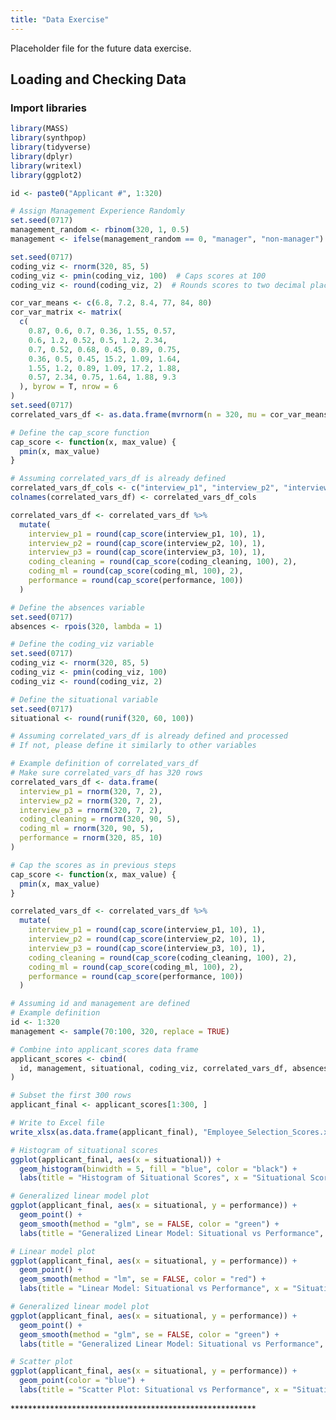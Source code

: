```yaml
---
title: "Data Exercise"
---
```


Placeholder file for the future data exercise.




## Loading and Checking Data
### Import libraries
```r
library(MASS)
library(synthpop)
library(tidyverse)
library(dplyr)
library(writexl)
library(ggplot2)
```

```r
id <- paste0("Applicant #", 1:320)
```

```r
# Assign Management Experience Randomly
set.seed(0717)
management_random <- rbinom(320, 1, 0.5)
management <- ifelse(management_random == 0, "manager", "non-manager")
```

```r
set.seed(0717)
coding_viz <- rnorm(320, 85, 5)
coding_viz <- pmin(coding_viz, 100)  # Caps scores at 100
coding_viz <- round(coding_viz, 2)  # Rounds scores to two decimal places
```

```r
cor_var_means <- c(6.8, 7.2, 8.4, 77, 84, 80)
cor_var_matrix <- matrix(
  c(
    0.87, 0.6, 0.7, 0.36, 1.55, 0.57,
    0.6, 1.2, 0.52, 0.5, 1.2, 2.34,
    0.7, 0.52, 0.68, 0.45, 0.89, 0.75,
    0.36, 0.5, 0.45, 15.2, 1.09, 1.64,
    1.55, 1.2, 0.89, 1.09, 17.2, 1.88,
    0.57, 2.34, 0.75, 1.64, 1.88, 9.3
  ), byrow = T, nrow = 6
)
set.seed(0717)
correlated_vars_df <- as.data.frame(mvrnorm(n = 320, mu = cor_var_means, Sigma = cor_var_matrix))
```

```r
# Define the cap_score function
cap_score <- function(x, max_value) {
  pmin(x, max_value)
}
```

```r
# Assuming correlated_vars_df is already defined
correlated_vars_df_cols <- c("interview_p1", "interview_p2", "interview_p3", "coding_cleaning", "coding_ml", "performance")
colnames(correlated_vars_df) <- correlated_vars_df_cols

correlated_vars_df <- correlated_vars_df %>%
  mutate(
    interview_p1 = round(cap_score(interview_p1, 10), 1),
    interview_p2 = round(cap_score(interview_p2, 10), 1),
    interview_p3 = round(cap_score(interview_p3, 10), 1),
    coding_cleaning = round(cap_score(coding_cleaning, 100), 2),
    coding_ml = round(cap_score(coding_ml, 100), 2),
    performance = round(cap_score(performance, 100))
  )
```

```r

# Define the absences variable
set.seed(0717)
absences <- rpois(320, lambda = 1)

# Define the coding_viz variable
set.seed(0717)
coding_viz <- rnorm(320, 85, 5)
coding_viz <- pmin(coding_viz, 100)
coding_viz <- round(coding_viz, 2)

```

```r
# Define the situational variable
set.seed(0717)
situational <- round(runif(320, 60, 100))
```

```r
# Assuming correlated_vars_df is already defined and processed
# If not, please define it similarly to other variables

# Example definition of correlated_vars_df
# Make sure correlated_vars_df has 320 rows
correlated_vars_df <- data.frame(
  interview_p1 = rnorm(320, 7, 2),
  interview_p2 = rnorm(320, 7, 2),
  interview_p3 = rnorm(320, 7, 2),
  coding_cleaning = rnorm(320, 90, 5),
  coding_ml = rnorm(320, 90, 5),
  performance = rnorm(320, 85, 10)
)
```

```r
# Cap the scores as in previous steps
cap_score <- function(x, max_value) {
  pmin(x, max_value)
}

correlated_vars_df <- correlated_vars_df %>%
  mutate(
    interview_p1 = round(cap_score(interview_p1, 10), 1),
    interview_p2 = round(cap_score(interview_p2, 10), 1),
    interview_p3 = round(cap_score(interview_p3, 10), 1),
    coding_cleaning = round(cap_score(coding_cleaning, 100), 2),
    coding_ml = round(cap_score(coding_ml, 100), 2),
    performance = round(cap_score(performance, 100))
  )

# Assuming id and management are defined
# Example definition
id <- 1:320
management <- sample(70:100, 320, replace = TRUE)

# Combine into applicant_scores data frame
applicant_scores <- cbind(
  id, management, situational, coding_viz, correlated_vars_df, absences
)

# Subset the first 300 rows
applicant_final <- applicant_scores[1:300, ]

```

```r
# Write to Excel file
write_xlsx(as.data.frame(applicant_final), "Employee_Selection_Scores.xlsx")
```

```r
# Histogram of situational scores
ggplot(applicant_final, aes(x = situational)) +
  geom_histogram(binwidth = 5, fill = "blue", color = "black") +
  labs(title = "Histogram of Situational Scores", x = "Situational Score", y = "Frequency")
```

```r
# Generalized linear model plot
ggplot(applicant_final, aes(x = situational, y = performance)) +
  geom_point() +
  geom_smooth(method = "glm", se = FALSE, color = "green") +
  labs(title = "Generalized Linear Model: Situational vs Performance", x = "Situational Score", y = "Performance Score")

```

```r
# Linear model plot
ggplot(applicant_final, aes(x = situational, y = performance)) +
  geom_point() +
  geom_smooth(method = "lm", se = FALSE, color = "red") +
  labs(title = "Linear Model: Situational vs Performance", x = "Situational Score", y = "Performance Score")
```

```r
# Generalized linear model plot
ggplot(applicant_final, aes(x = situational, y = performance)) +
  geom_point() +
  geom_smooth(method = "glm", se = FALSE, color = "green") +
  labs(title = "Generalized Linear Model: Situational vs Performance", x = "Situational Score", y = "Performance Score")
```

```r
# Scatter plot
ggplot(applicant_final, aes(x = situational, y = performance)) +
  geom_point(color = "blue") +
  labs(title = "Scatter Plot: Situational vs Performance", x = "Situational Score", y = "Performance Score")
```

\*\*\*\*\*\*\*\*\*\*\*\*\*\*\*\*\*\*\*\*\*\*\Conclusion*\*\*\*\*\*\*\*\*\*\*\*\*\*\*\*\*\*\*\*\*\*\*\*\*\*\*\*\*\*\*\*\*\*\*





















